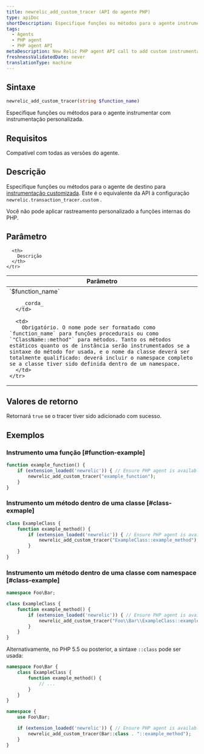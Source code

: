```yaml
---
title: newrelic_add_custom_tracer (API do agente PHP)
type: apiDoc
shortDescription: Especifique funções ou métodos para o agente instrumentar com instrumentação personalizada.
tags:
  - Agents
  - PHP agent
  - PHP agent API
metaDescription: New Relic PHP agent API call to add custom instrumentation to particular methods in your app code.
freshnessValidatedDate: never
translationType: machine
---
```


## Sintaxe

```php
newrelic_add_custom_tracer(string $function_name)
```

Especifique funções ou métodos para o agente instrumentar com instrumentação personalizada.

## Requisitos

Compatível com todas as versões do agente.

## Descrição

Especifique funções ou métodos para o agente de destino para [instrumentação customizada](/docs/agents/php-agent/features/php-custom-instrumentation). Este é o equivalente da API à configuração `newrelic.transaction_tracer.custom` .

Você não pode aplicar rastreamento personalizado a funções internas do PHP.

## Parâmetro

<table>
  <thead>
    <tr>
      <th width="25%">
        Parâmetro
      </th>

      <th>
        Descrição
      </th>
    </tr>
  </thead>

  <tbody>
    <tr>
      <td>
        `$function_name`

        _corda_
      </td>

      <td>
        Obrigatório. O nome pode ser formatado como `function_name` para funções procedurais ou como `"ClassName::method"` para métodos. Tanto os métodos estáticos quanto os de instância serão instrumentados se a sintaxe do método for usada, e o nome da classe deverá ser totalmente qualificado: deverá incluir o namespace completo se a classe tiver sido definida dentro de um namespace.
      </td>
    </tr>
  </tbody>
</table>

## Valores de retorno

Retornará `true` se o tracer tiver sido adicionado com sucesso.

## Exemplos

### Instrumento uma função [#function-example]

```php
function example_function() {
    if (extension_loaded('newrelic')) { // Ensure PHP agent is available
        newrelic_add_custom_tracer("example_function");
    }
}
```

### Instrumento um método dentro de uma classe [#class-exmaple]

```php
class ExampleClass {
    function example_method() {
        if (extension_loaded('newrelic')) { // Ensure PHP agent is available
            newrelic_add_custom_tracer("ExampleClass::example_method");
        }
    }
}
```

### Instrumento um método dentro de uma classe com namespace [#class-example]

```php
namespace Foo\Bar;

class ExampleClass {
    function example_method() {
        if (extension_loaded('newrelic')) { // Ensure PHP agent is available
            newrelic_add_custom_tracer("Foo\\Bar\\ExampleClass::example_method");
        }
    }
}
```

Alternativamente, no PHP 5.5 ou posterior, a sintaxe `::class` pode ser usada:

```php
namespace Foo\Bar {
    class ExampleClass {
        function example_method() {
            // ...
        }
    }
}

namespace {
    use Foo\Bar;

    if (extension_loaded('newrelic')) { // Ensure PHP agent is available
        newrelic_add_custom_tracer(Bar::class . "::example_method");
    }
}
```